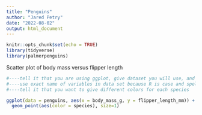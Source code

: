 ```yaml
---
title: "Penguins"
author: "Jared Petry"
date: "2022-08-02"
output: html_document
---
```


```r
knitr::opts_chunk$set(echo = TRUE)
library(tidyverse)
library(palmerpenguins)
```

Scatter plot of body mass versus flipper length 
```r
#----tell it that you are using ggplot, give dataset you will use, and give variables we will deal with (tell it what x and y are)
#----use exact name of variables in data set because R is case and spelling sensitive 
#----tell it that you want to give different colors for each species 

ggplot(data = penguins, aes(x = body_mass_g, y = flipper_length_mm)) +
  geom_point(aes(color = species), size=1)
```

